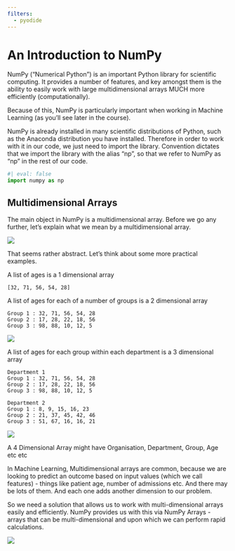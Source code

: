 ```yaml
---
filters:
  - pyodide
---
```


# An Introduction to NumPy

NumPy (“Numerical Python”) is an important Python library for scientific computing.  It provides a number of features, and key amongst them is the ability to easily work with large multidimensional arrays MUCH more efficiently (computationally).

Because of this, NumPy is particularly important when working in Machine Learning (as you’ll see later in the course).


NumPy is already installed in many scientific distributions of Python, such as the Anaconda distribution you have installed.  Therefore in order to work with it in our code, we just need to import the library. Convention dictates that we import the library with the alias “np”, so that we refer to NumPy as “np” in the rest of our code.

```python
#| eval: false
import numpy as np
```


## Multidimensional Arrays

The main object in NumPy is a multidimensional array.  Before we go any further, let’s explain what we mean by a multidimensional array.

![](assets/2024-05-15-12-33-46.png)

That seems rather abstract.  Let’s think about some more practical examples.

A list of ages is a 1 dimensional array

`[32, 71, 56, 54, 28]`

A list of ages for each of a number of groups is a 2 dimensional array
```
Group 1 : 32, 71, 56, 54, 28
Group 2 : 17, 28, 22, 18, 56
Group 3 : 98, 88, 10, 12, 5
```

![](assets/2024-05-15-12-34-14.png)

A list of ages for each group within each department is a 3 dimensional array

```
Department 1
Group 1 : 32, 71, 56, 54, 28
Group 2 : 17, 28, 22, 18, 56
Group 3 : 98, 88, 10, 12, 5

Department 2
Group 1 : 8, 9, 15, 16, 23
Group 2 : 21, 37, 45, 42, 46
Group 3 : 51, 67, 16, 16, 21

```

![](assets/2024-05-15-12-34-48.png)

A 4 Dimensional Array might have Organisation, Department, Group, Age etc etc

In Machine Learning, Multidimensional arrays are common, because we are looking to predict an outcome based on input values (which we call features) - things like patient age, number of admissions etc.  And there may be lots of them.  And each one adds another dimension to our problem.

So we need a solution that allows us to work with multi-dimensional arrays easily and efficiently.  NumPy provides us with this via NumPy Arrays - arrays that can be multi-dimensional and upon which we can perform rapid calculations.

![](assets/2024-05-15-12-35-12.png)

